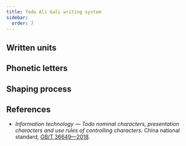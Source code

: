 ```yaml
---
title: Todo Ali Gali writing system
sidebar:
  order: 7
---
```




## Written units

<WrittenUnitTable locale={locale} />

## Phonetic letters

<LetterTable locale={locale} />

## Shaping process

## References

- _Information technology — Todo nominal characters, presentation characters and use rules of controlling characters_. China national standard, [GB/T 36649—2018](https://openstd.samr.gov.cn/bzgk/gb/newGbInfo?hcno=289D5B6AB1E6B17173C5F5842D9B0C8D).
